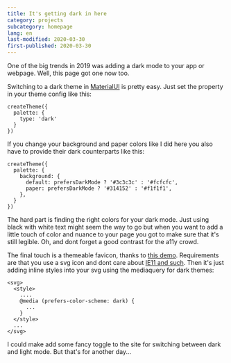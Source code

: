 ```yaml
---
title: It's getting dark in here
category: projects
subcategory: homepage
lang: en
last-modified: 2020-03-30
first-published: 2020-03-30
---
```


One of the big trends in 2019 was adding a dark mode to your app or webpage.
Well, this page got one now too.

Switching to a dark theme in [MaterialUI](https://material-ui.com/) is pretty
easy. Just set the property in your theme config like this:

```
createTheme({
  palette: {
    type: 'dark'
  }
})
```

If you change your background and paper colors like I did here you also have to
provide their dark counterparts like this:

```
createTheme({
  palette: {
    background: {
      default: prefersDarkMode ? '#3c3c3c' : '#fcfcfc',
      paper: prefersDarkMode ? '#314152' : '#f1f1f1',
    },
  }
})
```

The hard part is finding the right colors for your dark mode. Just using black
with white text might seem the way to go but when you want to add a little touch
of color and nuance to your page you got to make sure that it's still legible.
Oh, and dont forget a good contrast for the a11y crowd.

The final touch is a themeable favicon, thanks to
[this demo](https://blog.tomayac.com/2019/09/21/prefers-color-scheme-in-svg-favicons-for-dark-mode-icons/).
Requirements are that you use a svg icon and dont care about
[IE11 and such](https://caniuse.com/#feat=link-icon-svg). Then it's just adding
inline styles into your svg using the mediaquery for dark themes:

```
<svg>
  <style>
    ....
    @media (prefers-color-scheme: dark) {
      ...
    }
  </style>
  ...
</svg>
```

I could make add some fancy toggle to the site for switching between dark and
light mode. But that's for another day...
